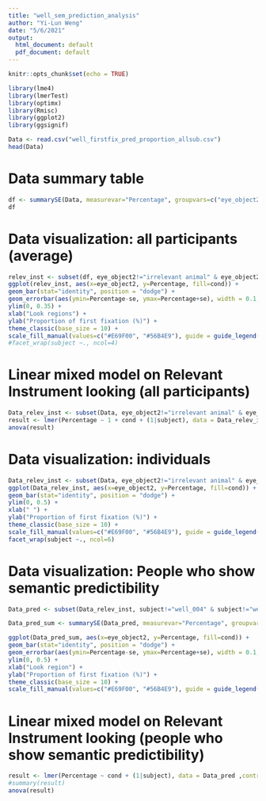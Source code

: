 ```yaml
---
title: "well_sem_prediction_analysis"
author: "Yi-Lun Weng"
date: "5/6/2021"
output:
  html_document: default
  pdf_document: default
---
```


```r
knitr::opts_chunk$set(echo = TRUE)
```

```r
library(lme4)
library(lmerTest)
library(optimx)
library(Rmisc)
library(ggplot2)
library(ggsignif)
```

```r
Data <- read.csv("well_firstfix_pred_proportion_allsub.csv")
head(Data)
```

# Data summary table
```r
df <- summarySE(Data, measurevar="Percentage", groupvars=c("eye_object2","cond"))
df
```

# Data visualization: all participants (average)
```r
relev_inst <- subset(df, eye_object2!="irrelevant animal" & eye_object2!="irrelevant instrument" & eye_object2!="relevant animal")
ggplot(relev_inst, aes(x=eye_object2, y=Percentage, fill=cond)) + 
geom_bar(stat="identity", position = "dodge") +
geom_errorbar(aes(ymin=Percentage-se, ymax=Percentage+se), width = 0.1, position = position_dodge(width = 0.9)) +
ylim(0, 0.35) +
xlab("Look regions") +
ylab("Proportion of first fixation (%)") +
theme_classic(base_size = 10) +
scale_fill_manual(values=c("#E69F00", "#56B4E9"), guide = guide_legend(title = "Condition")) 
#facet_wrap(subject ~., ncol=4)
```
# Linear mixed model on Relevant Instrument looking (all participants)
```r
Data_relev_inst <- subset(Data, eye_object2!="irrelevant animal" & eye_object2!="irrelevant instrument" & eye_object2!="relevant animal")
result <- lmer(Percentage ~ 1 + cond + (1|subject), data = Data_relev_inst ,control = lmerControl(calc.derivs = FALSE))
anova(result)
```

# Data visualization: individuals
```r
Data_relev_inst <- subset(Data, eye_object2!="irrelevant animal" & eye_object2!="irrelevant instrument" & eye_object2!="relevant animal")
ggplot(Data_relev_inst, aes(x=eye_object2, y=Percentage, fill=cond)) + 
geom_bar(stat="identity", position = "dodge") +
ylim(0, 0.5) +
xlab(" ") +
ylab("Proportion of first fixation (%)") +
theme_classic(base_size = 10) +
scale_fill_manual(values=c("#E69F00", "#56B4E9"), guide = guide_legend(title = "Condition")) +
facet_wrap(subject ~., ncol=6)
```


# Data visualization: People who show semantic predictibility
```r
Data_pred <- subset(Data_relev_inst, subject!="well_004" & subject!="well_006" & subject!="well_014" & subject!="well_015" & subject!="well_016" & subject!="well_017" & subject!="well_018" & subject!="well_020" & subject!="well_023" & subject!="well_029" & subject!="well_030" & subject!="well_032" & subject!="well_033" & subject!="well_036" & subject!="well_037" & subject!="well_040")

Data_pred_sum <- summarySE(Data_pred, measurevar="Percentage", groupvars=c("eye_object2","cond"))

ggplot(Data_pred_sum, aes(x=eye_object2, y=Percentage, fill=cond)) + 
geom_bar(stat="identity", position = "dodge") +
geom_errorbar(aes(ymin=Percentage-se, ymax=Percentage+se), width = 0.1, position = position_dodge(width = 0.9)) +
ylim(0, 0.5) +
xlab("Look region") +
ylab("Proportion of first fixation (%)") +
theme_classic(base_size = 10) +
scale_fill_manual(values=c("#E69F00", "#56B4E9"), guide = guide_legend(title = "Condition"))
```

# Linear mixed model on Relevant Instrument looking (people who show semantic predictibility)
```r
result <- lmer(Percentage ~ cond + (1|subject), data = Data_pred ,control = lmerControl(calc.derivs = FALSE))
#summary(result)
anova(result)
```


